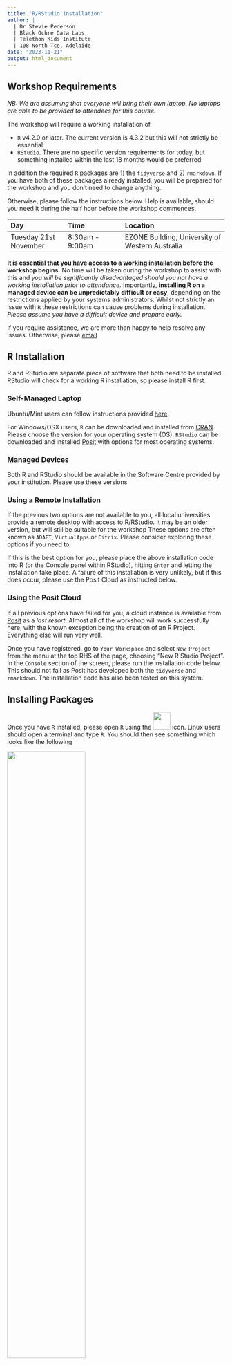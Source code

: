 ```yaml
---
title: "R/RStudio installation"
author: |
  | Dr Stevie Pederson
  | Black Ochre Data Labs
  | Telethon Kids Institute
  | 108 North Tce, Adelaide
date: "2023-11-21"
output: html_document
---
```


## Workshop Requirements

*NB: We are assuming that everyone will bring their own laptop. No laptops are able to be provided to attendees for this course.*

The workshop will require a working installation of 

- `R` v4.2.0 or later. The current version is 4.3.2 but this will not strictly be essential
- `RStudio`. There are no specific version requirements for today, but something installed within the last 18 months would be preferred

In addition the required `R` packages are 1) the `tidyverse` and 2) `rmarkdown`.
If you have both of these packages already installed, you will be prepared for the workshop and you don't need to change anything.

Otherwise, please follow the instructions below.
Help is available, should you need it during the half hour before the workshop commences.

| Day | Time | Location |
|:---- |:---- |:-------- |
| Tuesday 21st November | 8:30am - 9:00am | EZONE Building, University of Western Australia |

**It is essential that you have access to a working installation before the workshop begins.**
No time will be taken during the workshop to assist with this and *you will be significantly disadvantaged should you not have a working installation prior to attendance.*
Importantly, **installing R on a managed device can be unpredictably difficult or easy**, depending on the restrictions applied by your systems administrators.
Whilst not strictly an issue with `R` these restrictions can cause problems during installation.
*Please assume you have a difficult device and prepare early.*

If you require assistance, we are more than happy to help resolve any issues.
Otherwise, please [email](mailto:stephen.pederson@telethonkids.org.au)

## R Installation {.tabset}

R and RStudio are separate piece of software that both need to be installed.
RStudio will check for a working R installation, so please install R first.

### Self-Managed Laptop

Ubuntu/Mint users can follow instructions provided [here](https://cran.r-project.org/bin/linux/ubuntu/fullREADME.html).

For Windows/OSX users, `R` can be downloaded and installed from [CRAN](https://cran.r-project.org/).
Please choose the version for your operating system (OS).
`RStudio` can be downloaded and installed [Posit](https://posit.co/download/rstudio-desktop/) with options for most operating systems.


### Managed Devices

Both R and RStudio should be available in the Software Centre provided by your institution.
Please use these versions

### Using a Remote Installation

If the previous two options are not available to you, all local universities provide a remote desktop with access to R/RStudio.
It may be an older version, but will still be suitable for the workshop
These options are often known as `ADAPT`, `VirtualApps` or `Citrix`.
Please consider exploring these options if you need to.

If this is the best option for you, please place the above installation code into R (or the Console panel within RStudio), hitting `Enter` and letting the installation take place.
A failure of this installation is very unlikely, but if this does occur, please use the Posit Cloud as instructed below.

### Using the Posit Cloud

If all previous options have failed for you, a cloud instance is available from [Posit](https://posit.cloud/) as a *last resort.*
Almost all of the workshop will work successfully here, with the known exception being the creation of an R Project.
Everything else will run very well.

Once you have registered, go to `Your Workspace` and select `New Project` from the menu at the top RHS of the page, choosing "New R Studio Project".
In the `Console` section of the screen, please run the installation code below.
This should not fail as Posit has developed both the `tidyverse` and `rmarkdown`.
The installation code has also been tested on this system.

## Installing Packages

Once you have `R` installed, please open `R` using the ![](https://upload.wikimedia.org/wikipedia/commons/thumb/1/1b/R_logo.svg/512px-R_logo.svg.png){width="40px"} icon. 
Linux users should open a terminal and type `R`.
You should then see something which looks like the following

![](assets/RTerminal.png){width="60%"}

Please copy and paste the following where you see the `>` symbol, then hit the `Enter` key to begin the package installation.


```r
install.packages(c("tidyverse", "rmarkdown", "pander"))
```

You will need an internet connection and the installation may take up to 10 minutes.
A large amount of text will scroll past you as the installation takes place.

- You may receive a message asking if you'd like to update any packages and the wisest choice is to select "no" using `n`.
- If you see a message informing you that something has failed, please attend the drop-in session for help.





